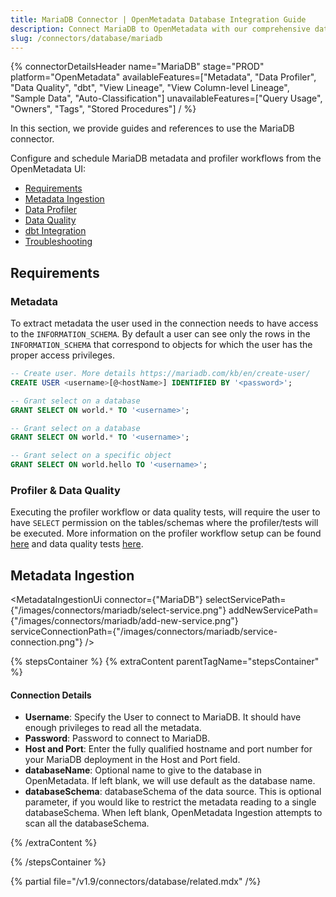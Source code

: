 ```yaml
---
title: MariaDB Connector | OpenMetadata Database Integration Guide
description: Connect MariaDB to OpenMetadata with our comprehensive database connector guide. Easy setup, configuration steps, and metadata extraction for your data catalog.
slug: /connectors/database/mariadb
---
```








{% connectorDetailsHeader
name="MariaDB"
stage="PROD"
platform="OpenMetadata"
availableFeatures=["Metadata", "Data Profiler", "Data Quality", "dbt", "View Lineage", "View Column-level Lineage", "Sample Data", "Auto-Classification"]
unavailableFeatures=["Query Usage", "Owners", "Tags", "Stored Procedures"]
/ %}

In this section, we provide guides and references to use the MariaDB connector.

Configure and schedule MariaDB metadata and profiler workflows from the OpenMetadata UI:

- [Requirements](#requirements)
- [Metadata Ingestion](#metadata-ingestion)
- [Data Profiler](/how-to-guides/data-quality-observability/profiler/workflow)
- [Data Quality](/how-to-guides/data-quality-observability/quality)
- [dbt Integration](/connectors/ingestion/workflows/dbt)
- [Troubleshooting](/connectors/database/mariadb/troubleshooting)

<IngestionModeTiles yamlPath="/snippets/connectors/database/mariadb/yaml" />

## Requirements

### Metadata
To extract metadata the user used in the connection needs to have access to the `INFORMATION_SCHEMA`. By default a user can see only the rows in the `INFORMATION_SCHEMA` that correspond to objects for which the user has the proper access privileges.

```SQL
-- Create user. More details https://mariadb.com/kb/en/create-user/
CREATE USER <username>[@<hostName>] IDENTIFIED BY '<password>';

-- Grant select on a database
GRANT SELECT ON world.* TO '<username>';

-- Grant select on a database
GRANT SELECT ON world.* TO '<username>';

-- Grant select on a specific object
GRANT SELECT ON world.hello TO '<username>';
```

### Profiler & Data Quality
Executing the profiler workflow or data quality tests, will require the user to have `SELECT` permission on the tables/schemas where the profiler/tests will be executed. More information on the profiler workflow setup can be found [here](/how-to-guides/data-quality-observability/profiler/workflow) and data quality tests [here](/how-to-guides/data-quality-observability/quality).

## Metadata Ingestion

<MetadataIngestionUi connector={"MariaDB"} selectServicePath={"/images/connectors/mariadb/select-service.png"} addNewServicePath={"/images/connectors/mariadb/add-new-service.png"} serviceConnectionPath={"/images/connectors/mariadb/service-connection.png"} />

{% stepsContainer %}
{% extraContent parentTagName="stepsContainer" %}

#### Connection Details

- **Username**: Specify the User to connect to MariaDB. It should have enough privileges to read all the metadata.
- **Password**: Password to connect to MariaDB.
- **Host and Port**: Enter the fully qualified hostname and port number for your MariaDB deployment in the Host and Port field.
- **databaseName**: Optional name to give to the database in OpenMetadata. If left blank, we will use default as the database name.
- **databaseSchema**: databaseSchema of the data source. This is optional parameter, if you would like to restrict the metadata reading to a single databaseSchema. When left blank, OpenMetadata Ingestion attempts to scan all the databaseSchema.

<AdvancedConfiguration />

{% /extraContent %}

<TestConnection />

<ConfigureIngestion />

<IngestionScheduleAndDeploy />

{% /stepsContainer %}

{% partial file="/v1.9/connectors/database/related.mdx" /%}
